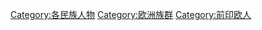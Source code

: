 {{Commonscat|People of the Basque Country}}

[[Category:各民族人物|Category:各民族人物]]
[[Category:欧洲族群|Category:欧洲族群]]
[[Category:前印欧人|Category:前印欧人]]